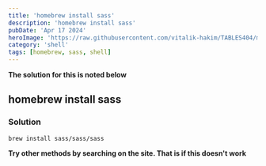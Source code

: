 ---
title: 'homebrew install sass'
description: 'homebrew install sass'
pubDate: 'Apr 17 2024'
heroImage: 'https://raw.githubusercontent.com/vitalik-hakim/TABLES404/main/error_b/SHELL.jpg'
category: 'shell'
tags: [homebrew, sass, shell]
---

**The solution for this is noted below**

## homebrew install sass

### Solution

```shell
brew install sass/sass/sass
```
**Try other methods by searching on the site. That is if this doesn't work**
